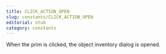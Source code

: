 ```yaml
---
title: CLICK_ACTION_OPEN
slug: constants/CLICK_ACTION_OPEN
editorial: stub
category: constants
---
```


<LSLConstant
	name="CLICK_ACTION_OPEN"
	type="integer"
	value="4"
/>

When the prim is clicked, the object inventory dialog is opened.

